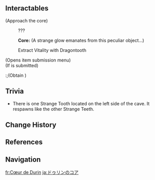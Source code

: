 {{Location Infobox
|image        = <gallery>
Durin's heart.png|In-game
Durin's Core Location.png|Map
</gallery>
|type         = Point of Interest
|region       = Mondstadt
|area         = Dragonspine
|subarea      = Wyrmrest Valley
}}
{{Location Intro|description=<p>{{If Self|Durin's Core|It|Durin's Core}} is the still-beating heart of the fell dragon [[Durin]]. It exudes an ominous energy that can turn a [[Strange Tooth]] into a [[Vitalized Dragontooth]]. It is also a [[source of warmth]].</p>}}

<!--
==NPCs==

==Interactables==

==Descriptions==

==Lore==

==Soundtracks==
{{Soundtracks by Category Table|type=location}}
-->
==Interactables==
{{Stub|Dialogue condition: Completion of the {{Quest|The Festering Fang}}? At least one Strange Tooth in inventory?}}
{{Dialogue Start}}
;(Approach the core)
:{{DIcon}} ???
:'''Core:''' (A strange glow emanates from this peculiar object...)
:{{DIcon}} Extract Vitality with Dragontooth<!-- Option not available when holding no Strange Teeth, during The Festering Fang -->
;(Opens item submission menu)
;(If {{Item|Strange Tooth|x=4}} is submitted)
:;(Obtain {{Item|Vitalized Dragontooth|x=4}})
{{Dialogue End}}

==Trivia==
* There is one Strange Tooth located on the left side of the cave. It respawns like the other Strange Teeth.
<!--
==Gallery==
<gallery>
</gallery>
-->
==Change History==
{{Change History|1.2}}

==References==
{{Reflist}}

==Navigation==
{{PoI Navbox|Mondstadt}}

[[fr:Cœur de Durin]]
[[ja:ドゥリンのコア]]